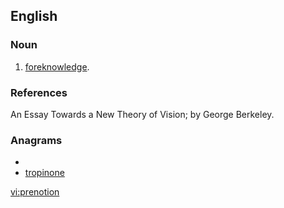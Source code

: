 ==English==

===Noun===
{{en-noun}}

# [[foreknowledge]].

===References===
An Essay Towards a New Theory of Vision; by George Berkeley.

===Anagrams===
* {{alphagram|einnooprt}}
* [[tropinone#English|tropinone]]

[[vi:prenotion]]